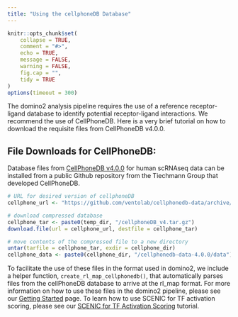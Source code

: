 ```yaml
---
title: "Using the cellphoneDB Database"
---
```


```r
knitr::opts_chunk$set(
    collapse = TRUE,
    comment = "#>",
    echo = TRUE,
    message = FALSE,
    warning = FALSE,
    fig.cap = "",
    tidy = TRUE
)
options(timeout = 300)
```

The domino2 analysis pipeline requires the use of a reference receptor-ligand database to identify potential receptor-ligand interactions. We recommend the use of CellPhoneDB. Here is a very brief tutorial on how to download the requisite files from CellPhoneDB v4.0.0.

## File Downloads for CellPhoneDB:

Database files from [CellPhoneDB v4.0.0](https://github.com/ventolab/cellphonedb-data/releases/tag/v4.0.0) for human scRNAseq data can be installed from a public Github repository from the Tiechmann Group that developed CellPhoneDB.

```r
# URL for desired version of cellphoneDB
cellphone_url <- "https://github.com/ventolab/cellphonedb-data/archive/refs/tags/v4.0.0.tar.gz"

# download compressed database
cellphone_tar <- paste0(temp_dir, "/cellphoneDB_v4.tar.gz")
download.file(url = cellphone_url, destfile = cellphone_tar)

# move contents of the compressed file to a new directory
untar(tarfile = cellphone_tar, exdir = cellphone_dir)
cellphone_data <- paste0(cellphone_dir, "/cellphonedb-data-4.0.0/data")
```

To facilitate the use of these files in the format used in domino2, we include a helper function, `create_rl_map_cellphonedb()`, that automatically parses files from the cellPhoneDB database to arrive at the rl\_map format. For more information on how to use these files in the domino2 pipeline, please see our [Getting Started](vignettes("domino2")) page. To learn how to use SCENIC for TF activation scoring, please see our [SCENIC for TF Activation Scoring](vignettes("tf_scenic_vignette")) tutorial.
